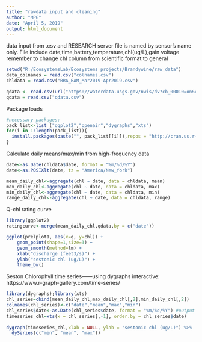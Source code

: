 ```yaml
---
title: "rawdata input and cleaning"
author: "MPG"
date: "April 5, 2019"
output: html_document
---
```

data input from .csv and RESEARCH server
file is named by sensor's name only. File include date,time,battery,temperature,chl(ug/L),gain voltage
remember to change chl column from scientific format to general
```r
setwd("R:/EcosystemsLab/Ecosystems projects/Brandywine/raw_data")
data_colnames = read.csv("colnames.csv")
chldata = read.csv("BRA_BAM_Mar2019-Apr2019.csv") 

qdata <- read.csv(url("https://waterdata.usgs.gov/nwis/dv?cb_00010=on&cb_00045=on&cb_00060=on&cb_00095=on&cb_00300=on&cb_00400=on&cb_63680=on&cb_80154=on&cb_80155=on&format=rdb&site_no=01481000&referred_module=sw&period=&begin_date=2018-03-27&end_date=2019-04-04.txt"))
qdata = read.csv("qdata.csv") 
```  

Package loads
```r
#necessary packages: 
pack_list<-list ("ggplot2","openair","dygraphs","xts")
for(i in 1:length(pack_list)){
  install.packages(paste("", pack_list[[i]]),repos = "http://cran.us.r-project.org")
}

```

Calculate daily means/max/min from high-frequency data
```r
date<-as.Date(chldata$date, format = "%m/%d/%Y")
date<-as.POSIXlt(date, tz = "America/New_York")

mean_daily_chl<-aggregate(chl ~ date, data = chldata, mean)
max_daily_chl<-aggregate(chl ~ date, data = chldata, max)
min_daily_chl<-aggregate(chl ~ date, data = chldata, min)
range_daily_chl<-aggregate(chl ~ date, data = chldata, range)

```

Q-chl rating curve
```r
library(ggplot2)
ratingcurve<-merge(mean_daily_chl,qdata,by = c("date"))

ggplot(prelplot1, aes(x=q, y=chl)) +
    geom_point(shape=1,size=3) +    
    geom_smooth(method=lm) +
    xlab("discharge (feet3/s)") +
    ylab("sestonic chl (ug/L)") +
    theme_bw()
```

Seston Chlorophyll time series------using dygraphs interactive: https://www.r-graph-gallery.com/time-series/
```r
library(dygraphs);library(xts)
chl_series=cbind(mean_daily_chl,max_daily_chl[,2],min_daily_chl[,2])
colnames(chl_series)<-c("date","mean","max","min")
chl_series$date<-as.Date(chl_series$date, format = "%m/%d/%Y") #output is YYY-mm-dd
timeseries_chl=xts(x = chl_series[,-1], order.by = chl_series$date)
 
dygraph(timeseries_chl,xlab = NULL, ylab = "sestonic chl (ug/L)") %>%
  dySeries(c("min", "mean", "max"))
```
